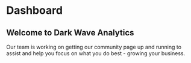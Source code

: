 # Dashboard

## Welcome to Dark Wave Analytics

Our team is working on getting our community page up and running to assist and help you focus on what you do best - growing your business.

